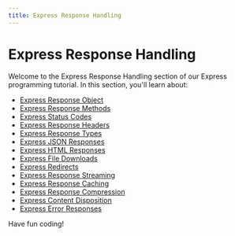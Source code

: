 ```yaml
---
title: Express Response Handling
---
```


# Express Response Handling

Welcome to the Express Response Handling section of our Express programming tutorial. In this section, you'll learn about:

- [Express Response Object](./0-express-response-object.mdx)
- [Express Response Methods](./1-express-response-methods.mdx)
- [Express Status Codes](./2-express-status-codes.mdx)
- [Express Response Headers](./3-express-response-headers.mdx)
- [Express Response Types](./4-express-response-types.mdx)
- [Express JSON Responses](./5-express-json-responses.mdx)
- [Express HTML Responses](./6-express-html-responses.mdx)
- [Express File Downloads](./7-express-file-downloads.mdx)
- [Express Redirects](./8-express-redirects.mdx)
- [Express Response Streaming](./9-express-response-streaming.mdx)
- [Express Response Caching](./10-express-response-caching.mdx)
- [Express Response Compression](./11-express-response-compression.mdx)
- [Express Content Disposition](./12-express-content-disposition.mdx)
- [Express Error Responses](./13-express-error-responses.mdx)

Have fun coding!